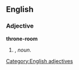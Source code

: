 ==English==

===Adjective===
'''throne-room'''

# {{form of|Attributive form|throne room|lang=en|nodot=1}}, ''noun''.


[[Category:English adjectives]]